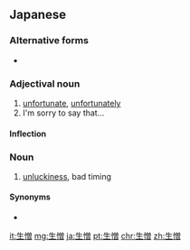 ==Japanese==
{{ja-kanjitab}}

===Alternative forms===
* {{l|ja|合憎}}

===Adjectival noun===
{{ja-adj|infl=な|あいにく}}

# [[unfortunate]], [[unfortunately]]
# I'm sorry to say that...

====Inflection====
{{ja-na|あいにく}}

===Noun===
{{ja-noun|あいにく}}

# [[unluckiness]], bad timing
#: {{ja-usex|'''あいにく'''の雨で試合は中止になった。|'''あいにく''' の あめ で しあい は ちゅうし に なった。|The game was called off due to the '''ill-timed''' rain.}}

====Synonyms====
* {{ja-r|おあいにくさま}}

[[it:生憎]]
[[mg:生憎]]
[[ja:生憎]]
[[pt:生憎]]
[[chr:生憎]]
[[zh:生憎]]